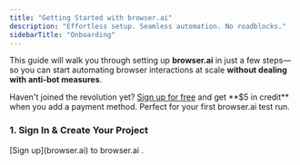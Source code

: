 ```yaml
---
title: "Getting Started with browser.ai"
description: "Effortless setup. Seamless automation. No roadblocks."
sidebarTitle: "Onboarding"
---
```


This guide will walk you through setting up **browser.ai** in just a few steps—so you can start automating browser interactions at scale **without dealing with anti-bot measures**.

<Tip>
  Haven't joined the revolution yet? <a href="https://brightdata.com/" target="_blank">Sign up for free</a> and get **$5 in credit** when you add a payment method. Perfect for your first browser.ai test run.
</Tip>

### 1. Sign In & Create Your Project

<Steps>
  <Step title="Sign up">
    [Sign up](browser.ai) to browser.ai .
  </Step>

  <Step title="Go to Projects">
  </Step>

  <Step title="Name Your Project">
  </Step>

  <Step title="Send you first task">
  </Step>
</Steps>